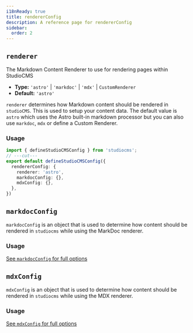```yaml
---
i18nReady: true
title: rendererConfig
description: A reference page for rendererConfig
sidebar:
  order: 2
---
```



## `renderer`

The Markdown Content Renderer to use for rendering pages within StudioCMS

- **Type:** `'astro'` | `'markdoc'` | `'mdx'` | `CustomRenderer`
- **Default:** `'astro'`

`renderer` determines how Markdown content should be rendered in `studioCMS`. This is used to setup your content data. The default value is `astro` which uses the Astro built-in markdown processor but you can also use `markdoc`, `mdx` or define a Custom Renderer.

### Usage

```ts twoslash {3} title="studiocms.config.mjs"
import { defineStudioCMSConfig } from 'studiocms';
// ---cut---
export default defineStudioCMSConfig({
  rendererConfig: {
    renderer: 'astro',
    markdocConfig: {},
    mdxConfig: {},
  },
})
```

## `markdocConfig`

<ReadMore>`markdocConfig` is an object that is used to determine how content should be rendered in `studiocms` while using the MarkDoc renderer.</ReadMore>

### Usage

<ReadMore>[See `markdocConfig` for full options](/config-reference/markdoc-config)</ReadMore>

## `mdxConfig`

`mdxConfig` is an object that is used to determine how content should be rendered in `studiocms` while using the MDX renderer.

### Usage

<ReadMore>[See `mdxConfig` for full options](/config-reference/mdx-config)</ReadMore>